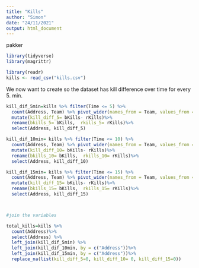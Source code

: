 ```yaml
---
title: "Kills"
author: "Simon"
date: "24/11/2021"
output: html_document
---
```


pakker

```r
library(tidyverse)
library(magrittr)
```


```r
library(readr)
kills <- read_csv("kills.csv")
```

We now want to create so the dataset has kill difference over time for every 5. min. 

```r
kill_dif_5min=kills %>% filter(Time <= 5) %>%
  count(Address, Team) %>% pivot_wider(names_from = Team, values_from = n, values_fill = 0) %>%
  mutate(kill_diff_5= bKills- rKills)%>%
  rename(bkills_5= bKills,  rkills_5= rKills)%>%
  select(Address, kill_diff_5)

kill_dif_10min= kills %>% filter(Time <= 10) %>%
  count(Address, Team) %>% pivot_wider(names_from = Team, values_from = n, values_fill = 0) %>%
  mutate(kill_diff_10= bKills- rKills)%>%
  rename(bkills_10= bKills,  rkills_10= rKills)%>%
  select(Address, kill_diff_10)

kill_dif_15min= kills %>% filter(Time <= 15) %>%
  count(Address, Team) %>% pivot_wider(names_from = Team, values_from = n, values_fill = 0) %>%
  mutate(kill_diff_15= bKills- rKills)%>%
  rename(bkills_15= bKills,  rkills_15= rKills)%>%
  select(Address, kill_diff_15)



#join the variables 

total_kills=kills %>% 
  count(Address)%>%
  select(Address) %>% 
  left_join(kill_dif_5min) %>%
  left_join(kill_dif_10min, by = c("Address"))%>%
  left_join(kill_dif_15min, by = c("Address"))%>%
  replace_na(list(kill_diff_5=0, kill_diff_10= 0, kill_diff_15=0))




```


